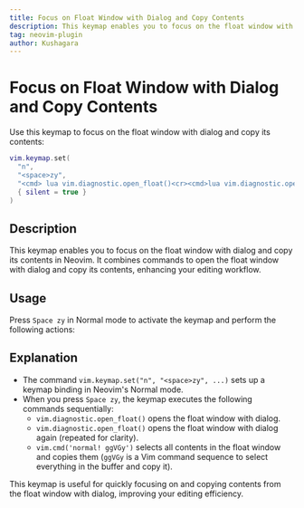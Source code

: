 ```yaml
---
title: Focus on Float Window with Dialog and Copy Contents
description: This keymap enables you to focus on the float window with dialog and copy its contents in Neovim. It combines commands to open the float window with dialog and copy its contents, enhancing your editing workflow.
tag: neovim-plugin
author: Kushagara
---
```


# Focus on Float Window with Dialog and Copy Contents

Use this keymap to focus on the float window with dialog and copy its contents:

```lua
vim.keymap.set(
  "n",
  "<space>zy",
  "<cmd> lua vim.diagnostic.open_float()<cr><cmd>lua vim.diagnostic.open_float()<cr><cmd>lua vim.cmd('normal! ggVGy')<cr>",
  { silent = true }
)
```
## Description

This keymap enables you to focus on the float window with dialog and copy its contents in Neovim. It combines commands to open the float window with dialog and copy its contents, enhancing your editing workflow.

## Usage

Press `Space zy` in Normal mode to activate the keymap and perform the following actions:

## Explanation

- The command `vim.keymap.set("n", "<space>zy", ...)` sets up a keymap binding in Neovim's Normal mode.
- When you press `Space zy`, the keymap executes the following commands sequentially:
  - `vim.diagnostic.open_float()` opens the float window with dialog.
  - `vim.diagnostic.open_float()` opens the float window with dialog again (repeated for clarity).
  - `vim.cmd('normal! ggVGy')` selects all contents in the float window and copies them (`ggVGy` is a Vim command sequence to select everything in the buffer and copy it).

This keymap is useful for quickly focusing on and copying contents from the float window with dialog, improving your editing efficiency.
